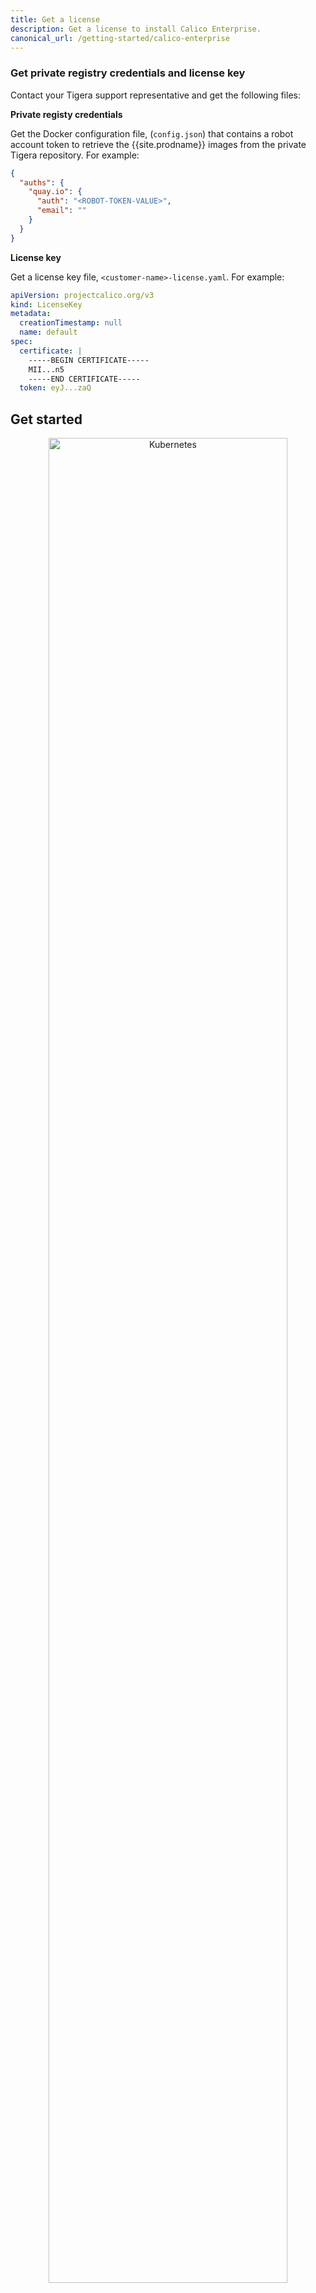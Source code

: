 ```yaml
---
title: Get a license
description: Get a license to install Calico Enterprise.
canonical_url: /getting-started/calico-enterprise
---
```


### Get private registry credentials and license key

Contact your Tigera support representative and get the following files:

**Private registy credentials**

Get the Docker configuration file, (`config.json`) that contains a robot account token to retrieve the {{site.prodname}} images from the private Tigera repository. For example:

```json
{
  "auths": {
    "quay.io": {
      "auth": "<ROBOT-TOKEN-VALUE>",
      "email": ""
    }
  }
}
```

**License key**

Get a license key file, `<customer-name>-license.yaml`. For example:

```yaml
apiVersion: projectcalico.org/v3
kind: LicenseKey
metadata:
  creationTimestamp: null
  name: default
spec:
  certificate: |
    -----BEGIN CERTIFICATE-----
    MII...n5
    -----END CERTIFICATE-----
  token: eyJ...zaQ
```

## Get started

<div class="row">
  <div class="col-xs-6 col-md-3" style="text-align:center">
    <a href="{{site.baseurl}}/getting-started/kubernetes/" class="thumbnail">
      <img src="{{site.baseurl}}/images/kubernetes_logo.svg" alt="Kubernetes" width="87%">
    </a>
    Kubernetes
  </div>
  <div class="col-xs-6 col-md-3" style="text-align:center">
    <a href="{{site.baseurl}}/getting-started/kubernetes/eks" class="thumbnail">
      <img src="{{site.baseurl}}/images/icon-aws-amazon-eks.svg" alt="Amazon EKS" width="75%">
    </a>
    Amazon EKS
  </div>
  <div class="col-xs-6 col-md-3" style="text-align:center">
    <a href="{{site.baseurl}}/getting-started/kubernetes/aks" class="thumbnail">
      <img src="{{site.baseurl}}/images/icon-azure-kubernetes-services.svg" alt="Azure AKS" width="85%">
    </a>
    Azure AKS
  </div>
  <div class="col-xs-6 col-md-3" style="text-align:center">
    <a href="{{site.baseurl}}/getting-started/kubernetes/docker-enterprise" class="thumbnail">
      <img src="{{site.baseurl}}/images/Docker-R-Logo-08-2018-Monochomatic-RGB_Vertical-x3.jpg" alt="Docker Enterprise" width="98%">
    </a>
    Docker Enterprise
  </div>
  <div class="col-xs-6 col-md-3" style="text-align:center">
    <a href="{{site.baseurl}}/getting-started/openshift/installation/" class="thumbnail">
      <img src="{{site.baseurl}}/images/OpenShift-LogoType.svg" alt="OpenShift" width="80%">
    </a>
    OpenShift
  </div>
</div>
